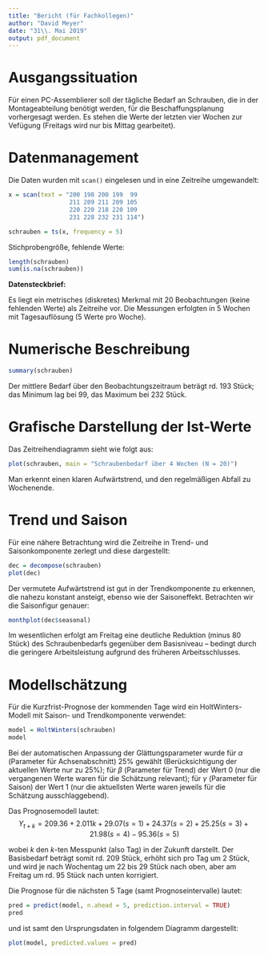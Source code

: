 ```yaml
---
title: "Bericht (für Fachkollegen)"
author: "David Meyer"
date: "31\\. Mai 2019"
output: pdf_document
---
```


# Ausgangssituation

Für einen PC-Assemblierer soll der tägliche Bedarf an Schrauben, die in der
Montageabteilung benötigt werden, für die Beschaffungsplanung vorhergesagt
werden. Es stehen die Werte der letzten vier Wochen zur Vefügung (Freitags
wird nur bis Mittag gearbeitet).

# Datenmanagement

Die Daten wurden mit `scan()` eingelesen und in eine Zeitreihe umgewandelt:

```r
x = scan(text = "200 198 200 199  99
                 211 209 211 209 105
                 220 220 218 220 109
                 231 228 232 231 114")

schrauben = ts(x, frequency = 5)
```


Stichprobengröße, fehlende Werte:

```r
length(schrauben)
sum(is.na(schrauben))
```

**Datensteckbrief:**

Es liegt ein metrisches (diskretes) Merkmal mit 20 Beobachtungen (keine fehlenden Werte) 
als Zeitreihe vor. Die Messungen erfolgten in 5 Wochen mit Tagesauflösung (5 Werte pro Woche).

# Numerische Beschreibung

```r
summary(schrauben)
```

Der mittlere Bedarf über den Beobachtungszeitraum beträgt rd. 193 Stück; das Minimum lag bei 99, das Maximum bei 232 Stück.

# Grafische Darstellung der Ist-Werte

Das Zeitreihendiagramm sieht wie folgt aus:

```r
plot(schrauben, main = "Schraubenbedarf über 4 Wochen (N = 20)")
```

Man erkennt einen klaren Aufwärtstrend, und den regelmäßigen Abfall zu
Wochenende.

# Trend und Saison

Für eine nähere Betrachtung wird die Zeitreihe in Trend- und Saisonkomponente
zerlegt und diese dargestellt:

```r
dec = decompose(schrauben)
plot(dec)
```

Der vermutete Aufwärtstrend ist gut in der
Trendkomponente zu erkennen, die nahezu konstant ansteigt, ebenso wie der Saisoneffekt. Betrachten wir die Saisonfigur genauer:

```r
monthplot(dec$seasonal)
```

Im wesentlichen erfolgt am Freitag eine deutliche Reduktion (minus 80 Stück) des Schraubenbedarfs gegenüber dem Basisniveau -- bedingt durch die geringere Arbeitsleistung aufgrund des früheren Arbeitsschlusses. 

# Modellschätzung

Für die Kurzfrist-Prognose der kommenden Tage wird ein HoltWinters-Modell mit Saison- und Trendkomponente verwendet:

```r
model = HoltWinters(schrauben)
model
```

Bei der automatischen Anpassung der Glättungsparameter wurde für $\alpha$ (Parameter für Achsenabschnitt) 25% gewählt (Berücksichtigung der aktuellen Werte nur zu 25%); für $\beta$ (Parameter für Trend) der Wert 0 (nur die vergangenen Werte waren für die Schätzung relevant); für $\gamma$ (Parameter für Saison) der Wert 1 (nur die aktuellsten Werte waren jeweils für die Schätzung ausschlaggebend).

Das Prognosemodell lautet:
$$Y_{t+k} = 209.36 + 2.011 k + 29.07 (s = 1) + 24.37(s=2) + 25.25(s=3) + 21.98(s=4) -95.36(s=5)$$

wobei $k$ den $k$-ten Messpunkt (also Tag) in der Zukunft darstellt.
Der Basisbedarf beträgt somit rd. 209 Stück, erhöht sich pro Tag um 2 Stück, und wird je nach Wochentag um 22 bis 29 Stück nach oben, aber am Freitag um rd. 95 Stück nach unten 
korrigiert.

Die Prognose für die nächsten 5 Tage (samt Prognoseintervalle) lautet:

```r
pred = predict(model, n.ahead = 5, prediction.interval = TRUE)
pred
```

und ist samt den Ursprungsdaten in folgendem Diagramm dargestellt:

```r
plot(model, predicted.values = pred)
```
